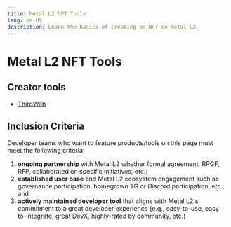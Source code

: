 ```yaml
---
title: Metal L2 NFT Tools
lang: en-US
description: Learn the basics of creating an NFT on Metal L2.
---
```



# Metal L2 NFT Tools


## Creator tools


*   [ThirdWeb](https://thirdweb.com/metal-l2)

## Inclusion Criteria

Developer teams who want to feature products/tools on this page must meet the following criteria:

1.  **ongoing partnership** with Metal L2 whether formal agreement, RPGF, RFP, collaborated on specific initiatives, etc.;
2.  **established user base** and Metal L2 ecosystem engagement such as governance participation, homegrown TG or Discord participation, etc.; and
3.  **actively maintained developer tool** that aligns with Metal L2's commitment to a great developer experience (e.g., easy-to-use, easy-to-integrate, great DevX, highly-rated by community, etc.)
